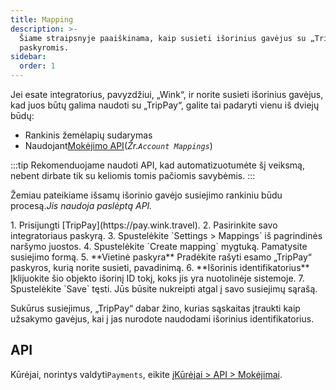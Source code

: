 ```yaml
---
title: Mapping
description: >-
  Šiame straipsnyje paaiškinama, kaip susieti išorinius gavėjus su „TripPay“
  paskyromis.
sidebar:
  order: 1
---
```


Jei esate integratorius, pavyzdžiui, „Wink“, ir norite susieti išorinius gavėjus, kad juos būtų galima naudoti su „TripPay“, galite tai padaryti vienu iš dviejų būdų:

* Rankinis žemėlapių sudarymas
* Naudojant[Mokėjimo API](/developers/apis/#payment-api)(*Žr.`Account Mappings`*)

:::tip
Rekomenduojame naudoti API, kad automatizuotumėte šį veiksmą, nebent dirbate tik su keliomis tomis pačiomis savybėmis.
:::

Žemiau pateikiame išsamų išorinio gavėjo susiejimo rankiniu būdu procesą.*Jis naudoja paslėptą API.*

<Steps>
  1. Prisijungti [TripPay](https://pay.wink.travel).
  2. Pasirinkite savo integratoriaus paskyrą.
  3. Spustelėkite `Settings > Mappings` iš pagrindinės naršymo juostos.
  4. Spustelėkite `Create mapping` mygtuką. Pamatysite susiejimo formą.
  5. **Vietinė paskyra** Pradėkite rašyti esamo „TripPay“ paskyros, kurią norite susieti, pavadinimą.
  6. **Išorinis identifikatorius** Įklijuokite šio objekto išorinį ID tokį, koks jis yra nuotolinėje sistemoje.
  7. Spustelėkite `Save` tęsti. Jūs būsite nukreipti atgal į savo susiejimų sąrašą.
</Steps>


Sukūrus susiejimus, „TripPay“ dabar žino, kurias sąskaitas įtraukti kaip užsakymo gavėjus, kai į jas nurodote naudodami išorinius identifikatorius.

## API

Kūrėjai, norintys valdyti`Payments`, eikite į[Kūrėjai > API > Mokėjimai](/developers/apis/#payment-api).


